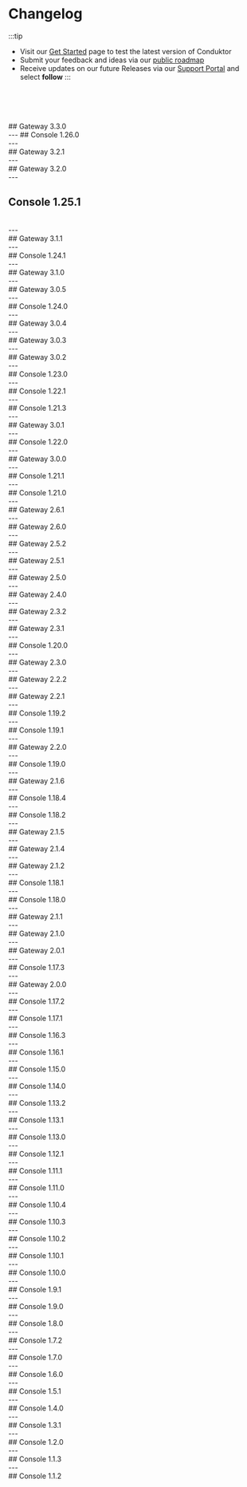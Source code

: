 

# Changelog

:::tip
- Visit our [Get Started](https://www.conduktor.io/get-started/) page to test the latest version of Conduktor
- Submit your feedback and ideas via our [public roadmap](https://product.conduktor.help/)
- Receive updates on our future Releases via our [Support Portal](https://support.conduktor.io/hc/en-gb/sections/16400553827473-Conduktor-Console) and select **follow**
:::

<br />
<br />
<br />

<br />
## Gateway 3.3.0
<Gateway330 />
<br />
---
## Console 1.26.0
<Console1260 />
<br />
---
<br />
## Gateway 3.2.1
<Gateway321 />
<br />
---
<br />
## Gateway 3.2.0
<Gateway320 />

<br />
---
<br />

## Console 1.25.1
<Console1251 />
<br />
---
<br />
## Gateway 3.1.1
<Gateway311 />
<br />
---
<br />
## Console 1.24.1
<Console1241 />
<br />
---
<br />
## Gateway 3.1.0
<Gateway310 />
<br />
---
<br />
## Gateway 3.0.5
<Gateway305 />
<br />
---
<br />
## Console 1.24.0
<Console1240 />
<br />
---
<br />
## Gateway 3.0.4
<Gateway304 />
<br />
---
<br />
## Gateway 3.0.3
<Gateway303 />
<br />
---
<br />
## Gateway 3.0.2
<Gateway302 />
<br />
---
<br />
## Console 1.23.0
<Console1230 />
<br />
---
<br />
## Console 1.22.1
<Console1221 />
<br />
---
<br />
## Console 1.21.3
<Console1213 />
<br />
---
<br />
## Gateway 3.0.1
<Gateway301 />
<br />
---
<br />
## Console 1.22.0
<Console1220 />
<br />
---
<br />
## Gateway 3.0.0
<Gateway300 />
<br />
---
<br />
## Console 1.21.1
<Console1211 />
<br />
---
<br />
## Console 1.21.0
<Console1210 />
<br />
---
<br />
## Gateway 2.6.1
<Gateway261 />
<br />
---
<br />
## Gateway 2.6.0
<Gateway260 />
<br />
---
<br />
## Gateway 2.5.2
<Gateway252 />
<br />
---
<br />
## Gateway 2.5.1
<Gateway251 />
<br />
---
<br />
## Gateway 2.5.0
<Gateway250 />
<br />
---
<br />
## Gateway 2.4.0
<Gateway240 />
<br />
---
<br />
## Gateway 2.3.2
<Gateway232 />
<br />
---
<br />
## Gateway 2.3.1
<Gateway231 />
<br />
---
<br />
## Console 1.20.0
<Console1200 />
<br />
---
<br />
## Gateway 2.3.0
<Gateway230 />
<br />
---
<br />
## Gateway 2.2.2
<Gateway222 />
<br />
---
<br />
## Gateway 2.2.1
<Gateway221 />
<br />
---
<br />
## Console 1.19.2
<Console1192 />
<br />
---
<br />
## Console 1.19.1
<Console1191 />
<br />
---
<br />
## Gateway 2.2.0
<Gateway220 />
<br />
---
<br />
## Console 1.19.0
<Console1190 />
<br />
---
<br />
## Gateway 2.1.6
<Gateway216 />
<br />
---
<br />
## Console 1.18.4
<Console1184 />
<br />
---
<br />
## Console 1.18.2
<Console1182 />
<br />
---
<br />
## Gateway 2.1.5
<Gateway215 />
<br />
---
<br />
## Gateway 2.1.4
<Gateway214 />
<br />
---
<br />
## Gateway 2.1.2
<Gateway212 />
<br />
---
<br />
## Console 1.18.1
<Console1181 />
<br />
---
<br />
## Console 1.18.0
<Console1180 />
<br />
---
<br />
## Gateway 2.1.1
<Gateway211 />
<br />
---
<br />
## Gateway 2.1.0
<Gateway210 />
<br />
---
<br />
## Gateway 2.0.1
<Gateway201 />
<br />
---
<br />
## Console 1.17.3
<Console1173 />
<br />
---
<br />
## Gateway 2.0.0
<Gateway200 />
<br />
---
<br />
## Console 1.17.2
<Console1172 />
<br />
---
<br />
## Console 1.17.1
<Version1171 />
<br />
---
<br />
## Console 1.16.3
<Version1163 />
<br />
---
<br />
## Console 1.16.1
<Version1161 />
<br />
---
<br />
## Console 1.15.0
<Version1150 />
<br />
---
<br />
## Console 1.14.0
<Version1140 />
<br />
---
<br />
## Console 1.13.2
<Version1132 />
<br />
---
<br />
## Console 1.13.1
<Version1131 />
<br />
---
<br />
## Console 1.13.0
<Version1130 />
<br />
---
<br />
## Console 1.12.1
<Version1121 />
<br />
---
<br />
## Console 1.11.1
<Version1111 />
<br />
---
<br />
## Console 1.11.0
<Version1110 />
<br />
---
<br />
## Console 1.10.4
<Version1104 />
<br />
---
<br />
## Console 1.10.3
<Version1103 />
<br />
---
<br />
## Console 1.10.2
<Version1102 />
<br />
---
<br />
## Console 1.10.1
<Version1101 />
<br />
---
<br />
## Console 1.10.0
<Version1100 />
<br />
---
<br />
## Console 1.9.1
<Version191 />
<br />
---
<br />
## Console 1.9.0
<Version190 />
<br />
---
<br />
## Console 1.8.0
<Version180 />
<br />
---
<br />
## Console 1.7.2
<Version172 />
<br />
---
<br />
## Console 1.7.0
<Version170 />
<br />
---
<br />
## Console 1.6.0
<Version160 />
<br />
---
<br />
## Console 1.5.1
<Version151 />
<br />
---
<br />
## Console 1.4.0
<Version140 />
<br />
---
<br />
## Console 1.3.1
<Version131 />
<br />
---
<br />
## Console 1.2.0
<Version120 />
<br />
---
<br />
## Console 1.1.3
<Version113 />
<br />
---
<br />
## Console 1.1.2
<Version112 />
